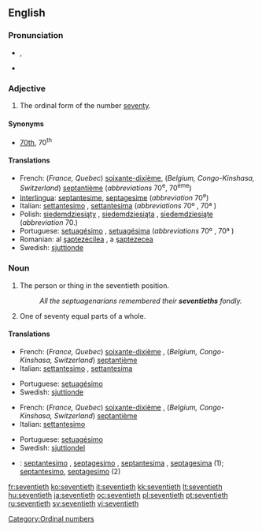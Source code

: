 ==English==

===Pronunciation===
* {{IPA|/ˈsɛvntiəθ/}}, {{SAMPA|/"sEvnti@T/}}
* {{hyphenation|sev|en|ti|eth}}

===Adjective===
{{en-adj|-}}

# The ordinal form of the number [[seventy]].

====Synonyms====
* [[70th]], 70<sup>th</sup>

====Translations====
{{top}}
* French: (''France, Quebec'') [[soixante-dixième]], (''Belgium, Congo-Kinshasa, Switzerland'') [[septantième]] (''abbreviations'' 70<sup>e</sup>, 70<sup>ème</sup>)<!--Belgium, Switzerland, Congo-Kinshasa verified by Paul G on 2006-05-23-->
* [[Interlingua]]: [[septantesime]], [[septagesime]] (''abbreviation'' 70<sup>e</sup>)
* Italian: [[settantesimo]] {{m}}, [[settantesima]] {{f}} (''abbreviations'' 70º<!--note: this a superscript "o", not a degree symbol--> {{m}}, 70ª {{f}})
* Polish: [[siedemdziesiąty]] {{m}}, [[siedemdziesiąta]] {{f}}, [[siedemdziesiąte]] {{n}} (''abbreviation'' 70.)
* Portuguese: [[setuagésimo]] {{m}}, [[setuagésima]] {{f}} (''abbreviations'' 70º<!--note: this a superscript "o", not a degree symbol--> {{m}}, 70ª {{f}})
* Romanian: al [[şaptezecilea]] {{m}}, a [[şaptezecea]] {{f}}
* Swedish: [[sjuttionde]]
{{bottom}}

===Noun===
{{en-noun}}

# The person or thing in the seventieth position.
#: ''All the septuagenarians remembered their '''seventieths''' fondly.''
# One of seventy equal parts of a whole.

====Translations====
{{trans-top|the person or thing in the seventieth position}}
* French: (''France, Quebec'') [[soixante-dixième]] {{m|f}}, (''Belgium, Congo-Kinshasa, Switzerland'') [[septantième]] {{m|f}}<!--Belgium, Switzerland, Congo-Kinshasa verified by Paul G on 2006-05-23-->
* Italian: [[settantesimo]] {{m}}, [[settantesima]] {{f}}
{{trans-mid}}
* Portuguese: [[setuagésimo]] {{m}}
* Swedish: [[sjuttionde]] {{c}}
{{trans-bottom}}

{{trans-top|one of seventy equal parts of a whole}}
* French: (''France, Quebec'') [[soixante-dixième]] {{m}}, (''Belgium, Congo-Kinshasa, Switzerland'') [[septantième]] {{m}} <!--Belgium, Switzerland, Congo-Kinshasa verified by Paul G on 2006-05-23-->
* Italian: [[settantesimo]] {{m}}
{{trans-mid}}
* Portuguese: [[setuagésimo]] {{m}}
* Swedish: [[sjuttiondel]] {{c}}
{{trans-bottom}}

{{checktrans}}
* {{ttbc|Interlingua}}: [[septantesimo]] {{m}}, [[septagesimo]] {{m}}, [[septantesima]] {{f}}, [[septagesima]] {{f}} (1); [[septantesimo]], [[septagesimo]] (2)

[[Category:Ordinal numbers]]

[[fr:seventieth]]
[[ko:seventieth]]
[[it:seventieth]]
[[kk:seventieth]]
[[lt:seventieth]]
[[hu:seventieth]]
[[ja:seventieth]]
[[oc:seventieth]]
[[pl:seventieth]]
[[pt:seventieth]]
[[ru:seventieth]]
[[sv:seventieth]]
[[vi:seventieth]]